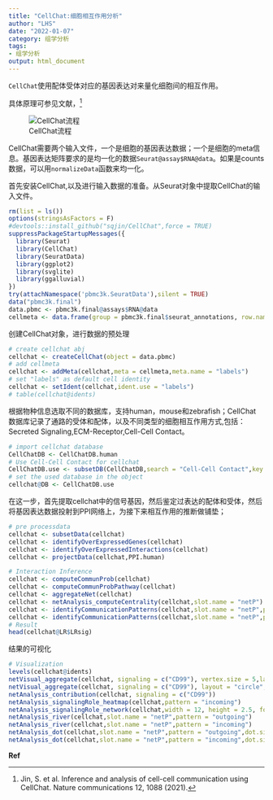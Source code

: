 ```yaml
---
title: "CellChat:细胞相互作用分析"
author: "LHS"
date: "2022-01-07"
category: 组学分析
tags: 
- 组学分析
output: html_document
---
```


`CellChat`使用配体受体对应的基因表达对来量化细胞间的相互作用。

具体原理可参见文献，[^1]

![CellChat流程](https://github.com/Farewellznm/myblog/blob/main/content/posts/pic/4.png?raw=true)

CellChat需要两个输入文件，一个是细胞的基因表达数据；一个是细胞的meta信息。基因表达矩阵要求的是均一化的数据`Seurat@assay$RNA@data`。如果是counts数据，可以用`normalizeData`函数来均一化。

首先安装CellChat,以及进行输入数据的准备。从Seurat对象中提取CellChat的输入文件。
```R
rm(list = ls())
options(stringsAsFactors = F)
#devtools::install_github("sqjin/CellChat",force = TRUE)
suppressPackageStartupMessages({
  library(Seurat)
  library(CellChat)
  library(SeuratData)
  library(ggplot2)
  library(svglite)
  library(ggalluvial)
})
try(attachNamespace('pbmc3k.SeuratData'),silent = TRUE)
data("pbmc3k.final")
data.pbmc <- pbmc3k.final@assays$RNA@data
cellmeta <- data.frame(group = pbmc3k.final$seurat_annotations, row.names = names(pbmc3k.final$seurat_annotations)) 
```

创建CellChat对象，进行数据的预处理
```R
# create cellchat abj
cellchat <- createCellChat(object = data.pbmc)
# add cellmeta
cellchat <- addMeta(cellchat,meta = cellmeta,meta.name = "labels")
# set "labels" as default cell identity
cellchat <- setIdent(cellchat,ident.use = "labels")
# table(cellchat@idents)
```
根据物种信息选取不同的数据库，支持human，mouse和zebrafish；CellChat 数据库记录了通路的受体和配体，以及不同类型的细胞相互作用方式,包括：Secreted Signaling,ECM-Receptor,Cell-Cell Contact。
```R
# import cellchat database
CellChatDB <- CellChatDB.human
# Use Cell-Cell Contact for cellchat
CellChatDB.use <- subsetDB(CellChatDB,search = "Cell-Cell Contact",key = "annotation")
# set the used database in the object
cellchat@DB <- CellChatDB.use
```
在这一步，首先提取cellchat中的信号基因，然后鉴定过表达的配体和受体，然后将基因表达数据投射到PPI网络上，为接下来相互作用的推断做铺垫；
```R
# pre processdata
cellchat <- subsetData(cellchat)
cellchat <- identifyOverExpressedGenes(cellchat)
cellchat <- identifyOverExpressedInteractions(cellchat)
cellchat <- projectData(cellchat,PPI.human)
```
```R
# Interaction Inference
cellchat <- computeCommunProb(cellchat) 
cellchat <- computeCommunProbPathway(cellchat)
cellchat <- aggregateNet(cellchat)
cellchat <- netAnalysis_computeCentrality(cellchat,slot.name = "netP")
cellchat <- identifyCommunicationPatterns(cellchat,slot.name = "netP",pattern = "outgoing",k = 5)
cellchat <- identifyCommunicationPatterns(cellchat,slot.name = "netP",pattern = "incoming",k = 5)
# Result
head(cellchat@LR$LRsig)

```

结果的可视化
```R
# Visualization
levels(cellchat@idents) 
netVisual_aggregate(cellchat, signaling = c("CD99"), vertex.size = 5,layout = "hierarchy",vertex.receiver = seq(1,4),pt.title=20,vertex.label.cex = 0.4) 
netVisual_aggregate(cellchat, signaling = c("CD99"), layout = "circle", vertex.size = 5)
netAnalysis_contribution(cellchat, signaling = c("CD99"))
netAnalysis_signalingRole_heatmap(cellchat,pattern = "incoming")
netAnalysis_signalingRole_network(cellchat,width = 12, height = 2.5, font.size = 10)
netAnalysis_river(cellchat,slot.name = "netP",pattern = "outgoing")
netAnalysis_river(cellchat,slot.name = "netP",pattern = "incoming")
netAnalysis_dot(cellchat,slot.name = "netP",pattern = "outgoing",dot.size = 5)
netAnalysis_dot(cellchat,slot.name = "netP",pattern = "incoming",dot.size = 5)

```


**Ref**

[^1]: Jin, S. et al. Inference and analysis of cell-cell communication using CellChat. Nature communications 12, 1088 (2021).